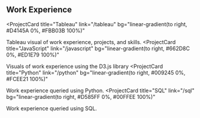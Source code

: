 ## Work Experience

<ProjectCard
  title="Tableau"
  link="/tableau"
  bg="linear-gradient(to right, #D4145A 0%, #FBB03B 100%)"
>
  Tableau visual of work experience, projects, and skills.
</ProjectCard>
<ProjectCard
  title="JavaScript"
  link="/javascript"
  bg="linear-gradient(to right, #662D8C 0%, #ED1E79 100%)"
>
  Visuals of work experience using the D3.js library
</ProjectCard>
<ProjectCard
  title="Python"
  link="/python"
  bg="linear-gradient(to right, #009245 0%, #FCEE21 100%)"
>
  Work experience queried using Python.
</ProjectCard>
<ProjectCard
  title="SQL"
  link="/sql"
  bg="linear-gradient(to right, #D585FF 0%, #00FFEE 100%)"
>
  Work experience queried using SQL.
</ProjectCard>

